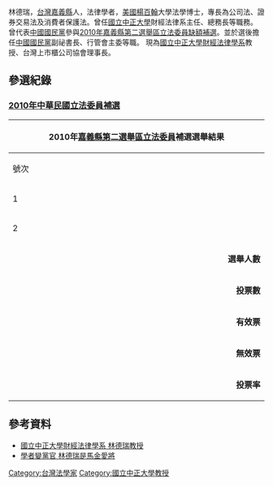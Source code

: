 {{no footnotes|time=2018-09-16T02:43:02+00:00}}
{{expand|time=2016-06-16T04:59:47+00:00}}
{{Infobox_officeholder
|name = 林德瑞
| image name =
| width = 
| now = 中華民國（台灣）法律學者
| period =
| Sex = 男 
| nationality = {{ROC}}
| Native place = [[台灣|台灣]][[嘉義|嘉義]]
| date of birth = {{ROC-TW}}[[嘉義縣|嘉義縣]]
| party = {{KMT}}
| educate = 
*{{USA}}[[楊百翰|楊百翰]]大學法學博士
*{{USA}}[[喬治華盛頓大學|喬治華盛頓大學]]比較法學碩士
*[[國立政治大學|國立政治大學]]法律學系學士
| past =
*[[國立中正大學|國立中正大學]]財經法律學系教授（現任）
*台灣上市櫃公司協會理事長（現任）
*[[國立嘉義大學|國立嘉義大學]]管理學院兼任教授<ref> http://www.ncyu.edu.tw/emba/content.aspx?site_content_sn=45037</ref>
*[[國立中正大學|國立中正大學]]財經法律學系系主任
*[[行管會|行管會]]主任委員
*[[中國國民黨|中國國民黨]]副秘書長
}}
林德瑞，[[台灣|台灣]][[嘉義縣|嘉義縣]]人，法律學者，[[美國|美國]][[楊百翰|楊百翰]]大學法學博士，專長為公司法、證券交易法及消費者保護法。曾任[[國立中正大學|國立中正大學]]財經法律系主任、總務長等職務。
曾代表[[中國國民黨|中國國民黨]]參與[[2010年嘉義縣第二選舉區立法委員缺額補選|2010年嘉義縣第二選舉區立法委員缺額補選]]。並於選後擔任[[中國國民黨|中國國民黨]]副祕書長、行管會主委等職。
現為[[國立中正大學|國立中正大學]][[財經法律學系|財經法律學系]]教授、台灣上市櫃公司協會理事長。

==參選紀錄==
===[[2010年嘉義縣第二選舉區立法委員缺額補選|2010年中華民國立法委員補選]]===
{|class="wikitable collapsible" style="text-align:center"
|-
! colspan="7" width=620px|2010年[[嘉義縣第二選舉區|嘉義縣第二選舉區]][[立法委員|立法委員]]補選選舉結果
|-
!width=35|號次
!width=55| 候選人
!width=120| 政黨
!width=75| 得票數
!width=75| 得票率
!width=49| 當選標記
|-
|1||[[陳明文|陳明文]]||{{dpp}}||style="border-left:4px solid #1B9431;" align="right"|57,451
|align="right"|67.92%
|align="center"|[[File:Vote1.svg|20px]]
|-
|2||林德瑞||{{kmt}}||style="border-left:4px solid #000099;" align="right"|27,138
|align="right"|32.08%
|align="center"|
|- bgcolor=EEEEEE 
| colspan="3" align="right" | '''選舉人數''' || colspan="3" align="left" |　221,816
|- bgcolor=EEEEEE 
| colspan="3" align="right" | '''投票數''' || colspan="3" align="left" |　85,079
|- bgcolor=EEEEEE 
| colspan="3" align="right" | '''有效票''' || colspan="3" align="left" |　84,589
|- bgcolor=EEEEEE 
| colspan="3" align="right" | '''無效票''' || colspan="3" align="left" |　490
|- bgcolor=EEEEEE 
| colspan="3" align="right" | '''投票率''' || colspan="3" align="left" |　38.36%
|}

== 參考資料 ==
*[https://web.archive.org/web/20160621184020/http://www.ccunix.ccu.edu.tw/~deptflaw/new/member_faculty.html 國立中正大學財經法律學系 林德瑞教授]
*[https://web.archive.org/web/20161221005832/https://tw.news.yahoo.com/%E5%AD%B8%E8%80%85%E8%AE%8A%E9%BB%A8%E5%AE%98-%E6%9E%97%E5%BE%B7%E7%91%9E%E6%98%AF%E9%A6%AC%E9%87%91%E6%84%9B%E5%B0%87-221024080.html 學者變黨官 林德瑞是馬金愛將]

{{DEFAULTSORT:Lin林德瑞}}
[[Category:台灣法學家|Category:台灣法學家]]
[[Category:國立中正大學教授|Category:國立中正大學教授]]